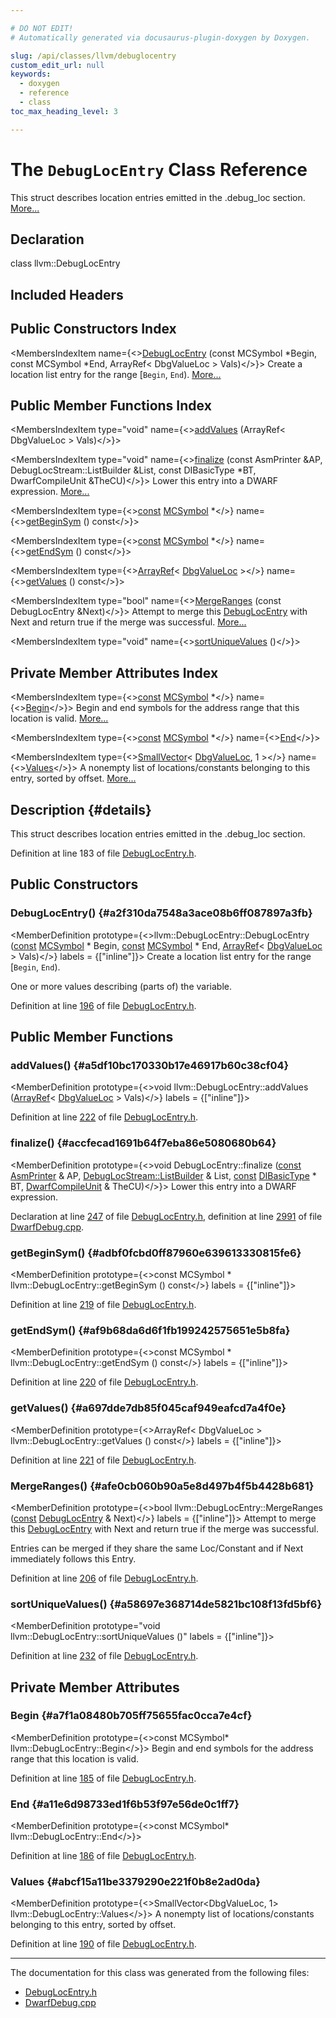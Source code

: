 ```yaml
---

# DO NOT EDIT!
# Automatically generated via docusaurus-plugin-doxygen by Doxygen.

slug: /api/classes/llvm/debuglocentry
custom_edit_url: null
keywords:
  - doxygen
  - reference
  - class
toc_max_heading_level: 3

---
```





# The `DebugLocEntry` Class Reference

<DoxygenPage pluginConfig={pluginConfig}>

This struct describes location entries emitted in the .debug&#95;loc section. <a href="#details">More...</a>

## Declaration

<CodeBlock>class llvm::DebugLocEntry</CodeBlock>

## Included Headers

<IncludesList>
<IncludesListItem
  filePath="CodeGen/AsmPrinter/DebugLocEntry.h"
  permalink="/docs/api/files/lib/lib/codegen/lib/codegen/asmprinter/debuglocentry-h"
  isLocal="true" />
</IncludesList>

## Public Constructors Index

<MembersIndex>

<MembersIndexItem
  name={<><a href="#a2f310da7548a3ace08b6ff087897a3fb">DebugLocEntry</a> (const MCSymbol &#42;Begin, const MCSymbol &#42;End, ArrayRef&lt; DbgValueLoc &gt; Vals)</>}>
Create a location list entry for the range &#91;<code>Begin</code>, <code>End</code>). <a href="#a2f310da7548a3ace08b6ff087897a3fb">More...</a>
</MembersIndexItem>

</MembersIndex>

## Public Member Functions Index

<MembersIndex>

<MembersIndexItem
  type="void"
  name={<><a href="#a5df10bc170330b17e46917b60c38cf04">addValues</a> (ArrayRef&lt; DbgValueLoc &gt; Vals)</>}>
</MembersIndexItem>

<MembersIndexItem
  type="void"
  name={<><a href="#accfecad1691b64f7eba86e5080680b64">finalize</a> (const AsmPrinter &amp;AP, DebugLocStream::ListBuilder &amp;List, const DIBasicType &#42;BT, DwarfCompileUnit &amp;TheCU)</>}>
Lower this entry into a DWARF expression. <a href="#accfecad1691b64f7eba86e5080680b64">More...</a>
</MembersIndexItem>

<MembersIndexItem
  type={<><a href="/docs/api/files/lib/lib/target/lib/target/aarch64/aarch64promoteconstant-cpp/#a90f8350fecae261c25be85d38b451bff">const</a> <a href="/docs/api/classes/llvm/mcsymbol">MCSymbol</a> &#42;</>}
  name={<><a href="#adbf0fcbd0ff87960e639613330815fe6">getBeginSym</a> () const</>}>
</MembersIndexItem>

<MembersIndexItem
  type={<><a href="/docs/api/files/lib/lib/target/lib/target/aarch64/aarch64promoteconstant-cpp/#a90f8350fecae261c25be85d38b451bff">const</a> <a href="/docs/api/classes/llvm/mcsymbol">MCSymbol</a> &#42;</>}
  name={<><a href="#af9b68da6d6f1fb199242575651e5b8fa">getEndSym</a> () const</>}>
</MembersIndexItem>

<MembersIndexItem
  type={<><a href="/docs/api/classes/llvm/arrayref">ArrayRef</a>&lt; <a href="/docs/api/classes/llvm/dbgvalueloc">DbgValueLoc</a> &gt;</>}
  name={<><a href="#a697dde7db85f045caf949eafcd7a4f0e">getValues</a> () const</>}>
</MembersIndexItem>

<MembersIndexItem
  type="bool"
  name={<><a href="#afe0cb060b90a5e8d497b4f5b4428b681">MergeRanges</a> (const DebugLocEntry &amp;Next)</>}>
Attempt to merge this <a href="/docs/api/classes/llvm/debuglocentry">DebugLocEntry</a> with Next and return true if the merge was successful. <a href="#afe0cb060b90a5e8d497b4f5b4428b681">More...</a>
</MembersIndexItem>

<MembersIndexItem
  type="void"
  name={<><a href="#a58697e368714de5821bc108f13fd5bf6">sortUniqueValues</a> ()</>}>
</MembersIndexItem>

</MembersIndex>

## Private Member Attributes Index

<MembersIndex>

<MembersIndexItem
  type={<><a href="/docs/api/files/lib/lib/target/lib/target/aarch64/aarch64promoteconstant-cpp/#a90f8350fecae261c25be85d38b451bff">const</a> <a href="/docs/api/classes/llvm/mcsymbol">MCSymbol</a> &#42;</>}
  name={<><a href="#a7f1a08480b705ff75655fac0cca7e4cf">Begin</a></>}>
Begin and end symbols for the address range that this location is valid. <a href="#a7f1a08480b705ff75655fac0cca7e4cf">More...</a>
</MembersIndexItem>

<MembersIndexItem
  type={<><a href="/docs/api/files/lib/lib/target/lib/target/aarch64/aarch64promoteconstant-cpp/#a90f8350fecae261c25be85d38b451bff">const</a> <a href="/docs/api/classes/llvm/mcsymbol">MCSymbol</a> &#42;</>}
  name={<><a href="#a11e6d98733ed1f6b53f97e56de0c1ff7">End</a></>}>
</MembersIndexItem>

<MembersIndexItem
  type={<><a href="/docs/api/classes/llvm/smallvector">SmallVector</a>&lt; <a href="/docs/api/classes/llvm/dbgvalueloc">DbgValueLoc</a>, 1 &gt;</>}
  name={<><a href="#abcf15a11be3379290e221f0b8e2ad0da">Values</a></>}>
A nonempty list of locations/constants belonging to this entry, sorted by offset. <a href="#abcf15a11be3379290e221f0b8e2ad0da">More...</a>
</MembersIndexItem>

</MembersIndex>

## Description {#details}

This struct describes location entries emitted in the .debug&#95;loc section.

Definition at line 183 of file <a href="/docs/api/files/lib/lib/codegen/lib/codegen/asmprinter/debuglocentry-h">DebugLocEntry.h</a>.

<SectionDefinition>

## Public Constructors

### DebugLocEntry() {#a2f310da7548a3ace08b6ff087897a3fb}

<MemberDefinition
  prototype={<>llvm::DebugLocEntry::DebugLocEntry (<a href="/docs/api/files/lib/lib/target/lib/target/aarch64/aarch64promoteconstant-cpp/#a90f8350fecae261c25be85d38b451bff">const</a> <a href="/docs/api/classes/llvm/mcsymbol">MCSymbol</a> &#42; Begin, <a href="/docs/api/files/lib/lib/target/lib/target/aarch64/aarch64promoteconstant-cpp/#a90f8350fecae261c25be85d38b451bff">const</a> <a href="/docs/api/classes/llvm/mcsymbol">MCSymbol</a> &#42; End, <a href="/docs/api/classes/llvm/arrayref">ArrayRef</a>&lt; <a href="/docs/api/classes/llvm/dbgvalueloc">DbgValueLoc</a> &gt; Vals)</>}
  labels = {["inline"]}>
Create a location list entry for the range &#91;<code>Begin</code>, <code>End</code>).

<ParametersList title="Parameters">
<ParametersListItem name="Vals">One or more values describing (parts of) the variable.</ParametersListItem>
</ParametersList>

Definition at line <a href="/docs/api/files/lib/lib/codegen/lib/codegen/asmprinter/debuglocentry-h/#l00196">196</a> of file <a href="/docs/api/files/lib/lib/codegen/lib/codegen/asmprinter/debuglocentry-h">DebugLocEntry.h</a>.
</MemberDefinition>

</SectionDefinition>

<SectionDefinition>

## Public Member Functions

### addValues() {#a5df10bc170330b17e46917b60c38cf04}

<MemberDefinition
  prototype={<>void llvm::DebugLocEntry::addValues (<a href="/docs/api/classes/llvm/arrayref">ArrayRef</a>&lt; <a href="/docs/api/classes/llvm/dbgvalueloc">DbgValueLoc</a> &gt; Vals)</>}
  labels = {["inline"]}>

Definition at line <a href="/docs/api/files/lib/lib/codegen/lib/codegen/asmprinter/debuglocentry-h/#l00222">222</a> of file <a href="/docs/api/files/lib/lib/codegen/lib/codegen/asmprinter/debuglocentry-h">DebugLocEntry.h</a>.
</MemberDefinition>

### finalize() {#accfecad1691b64f7eba86e5080680b64}

<MemberDefinition
  prototype={<>void DebugLocEntry::finalize (<a href="/docs/api/files/lib/lib/target/lib/target/aarch64/aarch64promoteconstant-cpp/#a90f8350fecae261c25be85d38b451bff">const</a> <a href="/docs/api/classes/llvm/asmprinter">AsmPrinter</a> &amp; AP, <a href="/docs/api/classes/llvm/debuglocstream/listbuilder">DebugLocStream::ListBuilder</a> &amp; List, <a href="/docs/api/files/lib/lib/target/lib/target/aarch64/aarch64promoteconstant-cpp/#a90f8350fecae261c25be85d38b451bff">const</a> <a href="/docs/api/classes/llvm/dibasictype">DIBasicType</a> &#42; BT, <a href="/docs/api/classes/llvm/dwarfcompileunit">DwarfCompileUnit</a> &amp; TheCU)</>}>
Lower this entry into a DWARF expression.

Declaration at line <a href="/docs/api/files/lib/lib/codegen/lib/codegen/asmprinter/debuglocentry-h/#l00247">247</a> of file <a href="/docs/api/files/lib/lib/codegen/lib/codegen/asmprinter/debuglocentry-h">DebugLocEntry.h</a>, definition at line <a href="/docs/api/files/lib/lib/codegen/lib/codegen/asmprinter/dwarfdebug-cpp/#l02991">2991</a> of file <a href="/docs/api/files/lib/lib/codegen/lib/codegen/asmprinter/dwarfdebug-cpp">DwarfDebug.cpp</a>.
</MemberDefinition>

### getBeginSym() {#adbf0fcbd0ff87960e639613330815fe6}

<MemberDefinition
  prototype={<>const MCSymbol &#42; llvm::DebugLocEntry::getBeginSym () const</>}
  labels = {["inline"]}>

Definition at line <a href="/docs/api/files/lib/lib/codegen/lib/codegen/asmprinter/debuglocentry-h/#l00219">219</a> of file <a href="/docs/api/files/lib/lib/codegen/lib/codegen/asmprinter/debuglocentry-h">DebugLocEntry.h</a>.
</MemberDefinition>

### getEndSym() {#af9b68da6d6f1fb199242575651e5b8fa}

<MemberDefinition
  prototype={<>const MCSymbol &#42; llvm::DebugLocEntry::getEndSym () const</>}
  labels = {["inline"]}>

Definition at line <a href="/docs/api/files/lib/lib/codegen/lib/codegen/asmprinter/debuglocentry-h/#l00220">220</a> of file <a href="/docs/api/files/lib/lib/codegen/lib/codegen/asmprinter/debuglocentry-h">DebugLocEntry.h</a>.
</MemberDefinition>

### getValues() {#a697dde7db85f045caf949eafcd7a4f0e}

<MemberDefinition
  prototype={<>ArrayRef&lt; DbgValueLoc &gt; llvm::DebugLocEntry::getValues () const</>}
  labels = {["inline"]}>

Definition at line <a href="/docs/api/files/lib/lib/codegen/lib/codegen/asmprinter/debuglocentry-h/#l00221">221</a> of file <a href="/docs/api/files/lib/lib/codegen/lib/codegen/asmprinter/debuglocentry-h">DebugLocEntry.h</a>.
</MemberDefinition>

### MergeRanges() {#afe0cb060b90a5e8d497b4f5b4428b681}

<MemberDefinition
  prototype={<>bool llvm::DebugLocEntry::MergeRanges (<a href="/docs/api/files/lib/lib/target/lib/target/aarch64/aarch64promoteconstant-cpp/#a90f8350fecae261c25be85d38b451bff">const</a> <a href="/docs/api/classes/llvm/debuglocentry">DebugLocEntry</a> &amp; Next)</>}
  labels = {["inline"]}>
Attempt to merge this <a href="/docs/api/classes/llvm/debuglocentry">DebugLocEntry</a> with Next and return true if the merge was successful.

Entries can be merged if they share the same Loc/Constant and if Next immediately follows this Entry.

Definition at line <a href="/docs/api/files/lib/lib/codegen/lib/codegen/asmprinter/debuglocentry-h/#l00206">206</a> of file <a href="/docs/api/files/lib/lib/codegen/lib/codegen/asmprinter/debuglocentry-h">DebugLocEntry.h</a>.
</MemberDefinition>

### sortUniqueValues() {#a58697e368714de5821bc108f13fd5bf6}

<MemberDefinition
  prototype="void llvm::DebugLocEntry::sortUniqueValues ()"
  labels = {["inline"]}>

Definition at line <a href="/docs/api/files/lib/lib/codegen/lib/codegen/asmprinter/debuglocentry-h/#l00232">232</a> of file <a href="/docs/api/files/lib/lib/codegen/lib/codegen/asmprinter/debuglocentry-h">DebugLocEntry.h</a>.
</MemberDefinition>

</SectionDefinition>

<SectionDefinition>

## Private Member Attributes

### Begin {#a7f1a08480b705ff75655fac0cca7e4cf}

<MemberDefinition
  prototype={<>const MCSymbol&#42; llvm::DebugLocEntry::Begin</>}>
Begin and end symbols for the address range that this location is valid.

Definition at line <a href="/docs/api/files/lib/lib/codegen/lib/codegen/asmprinter/debuglocentry-h/#l00185">185</a> of file <a href="/docs/api/files/lib/lib/codegen/lib/codegen/asmprinter/debuglocentry-h">DebugLocEntry.h</a>.
</MemberDefinition>

### End {#a11e6d98733ed1f6b53f97e56de0c1ff7}

<MemberDefinition
  prototype={<>const MCSymbol&#42; llvm::DebugLocEntry::End</>}>

Definition at line <a href="/docs/api/files/lib/lib/codegen/lib/codegen/asmprinter/debuglocentry-h/#l00186">186</a> of file <a href="/docs/api/files/lib/lib/codegen/lib/codegen/asmprinter/debuglocentry-h">DebugLocEntry.h</a>.
</MemberDefinition>

### Values {#abcf15a11be3379290e221f0b8e2ad0da}

<MemberDefinition
  prototype={<>SmallVector&lt;DbgValueLoc, 1&gt; llvm::DebugLocEntry::Values</>}>
A nonempty list of locations/constants belonging to this entry, sorted by offset.

Definition at line <a href="/docs/api/files/lib/lib/codegen/lib/codegen/asmprinter/debuglocentry-h/#l00190">190</a> of file <a href="/docs/api/files/lib/lib/codegen/lib/codegen/asmprinter/debuglocentry-h">DebugLocEntry.h</a>.
</MemberDefinition>

</SectionDefinition>

<hr/>

The documentation for this class was generated from the following files:

<ul>
<li><a href="/docs/api/files/lib/lib/codegen/lib/codegen/asmprinter/debuglocentry-h">DebugLocEntry.h</a></li>
<li><a href="/docs/api/files/lib/lib/codegen/lib/codegen/asmprinter/dwarfdebug-cpp">DwarfDebug.cpp</a></li>
</ul>

</DoxygenPage>
